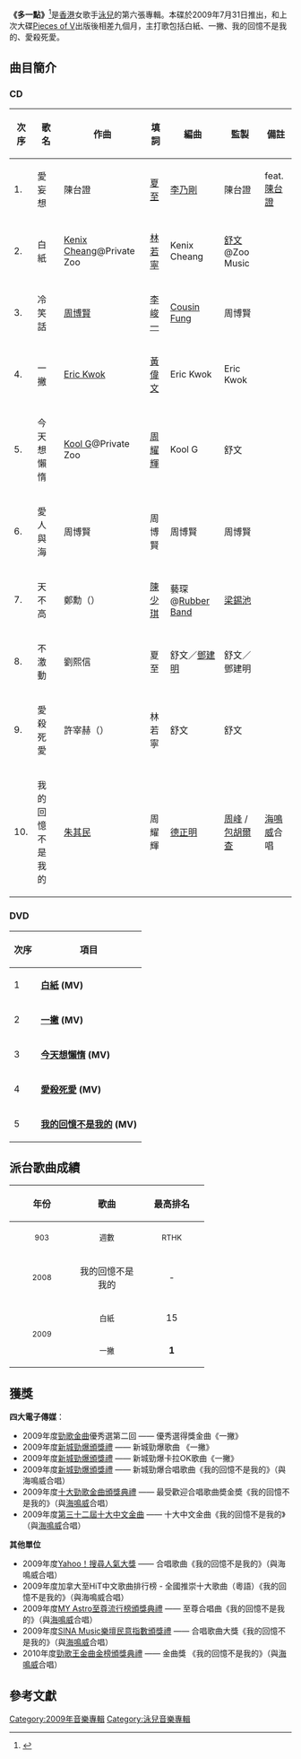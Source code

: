 {{expand|time=2009-08-10T16:08:55+00:00}}
{{Infobox album
| name       = 多一點
| type       = 專輯
| artist     = [[泳兒|泳兒]]
| cover      = 
| released   = 2009年7月31日
| recorded   = 
| genre      = [[粵語|粵語]]
| length     = 
| label      = [[英皇娛樂|英皇娛樂]]
| producer   = 
<!-- 未知參數 | number     = 10 -->
| reviews    = 
| prev_title = [[Pieces_of_V|Pieces of V]]
| prev_year  = 2008
| next_title = [[私人珍藏|私人珍藏]]
| next_year  = 2009
}}
'''《多一點》'''<ref>{{cite web|title=多一點|url=https://www.yesasia.com/global/%E5%A4%9A%E4%B8%80%E9%BB%9E-%E6%B3%B3%E5%85%92-cd-dvd/1020591325-0-0-0-zh_TW/info.html|website=yesasia|accessdate=2009-07-31|archive-date=2009-07-26|archive-url=https://web.archive.org/web/20090726034748/http://www.yesasia.com/global/%E5%A4%9A%E4%B8%80%E9%BB%9E-%E6%B3%B3%E5%85%92-cd-dvd/1020591325-0-0-0-zh_TW/info.html|dead-url=no}}</ref>是[[香港|香港]]女歌手[[泳兒|泳兒]]的第六張專輯。本碟於2009年7月31日推出，和上次大碟[[Pieces_of_V|Pieces of V]]出版後相差九個月，主打歌包括白紙、一撇、我的回憶不是我的、愛殺死愛。

==曲目簡介==
===CD===
{| class="wikitable" width="80%"
|-
!次序
!歌名
!作曲
!填詞
!編曲
!監製
!備註
|-
| 1. || 愛妄想 || 陳台證 || [[蔡冕麗|夏至]] || [[李乃剛|李乃剛]] || 陳台證 || feat.[[陳台證|陳台證]]
|-
| 2. || 白紙 || [[Kenix_Cheang|Kenix Cheang]]@Private Zoo || [[林若寧|林若寧]] || Kenix Cheang  || [[舒文_(音樂人)|舒文]]@Zoo Music  || 
|-
| 3. || 冷笑話 || [[周博賢|周博賢]] || [[李峻一|李峻一]] || [[Cousin_Fung|Cousin Fung]] || 周博賢 || 
|-
| 4. || 一撇 || [[Eric_Kwok|Eric Kwok]] || [[黃偉文|黃偉文]] || Eric Kwok  || Eric Kwok ||
|-
| 5. || 今天想懶惰 || [[Kool_G_(作曲家)|Kool G]]@Private Zoo  || [[周耀輝|周耀輝]] || Kool G || 舒文 || 
|-
| 6. || 愛人與海 || 周博賢 || 周博賢 || 周博賢 || 周博賢 || 
|-
| 7. || 天不高 || 鄭勳（{{lang|ko|정훈}}） || [[陳少琪|陳少琪]] || 藝琛@[[Rubber_Band|Rubber Band]]  || [[梁錫池|梁錫池]] ||
|-
| 8. || 不激動 || 劉熙信 || 夏至  || 舒文／[[鄧建明|鄧建明]]  || 舒文／鄧建明  || 
|-
| 9. || 愛殺死愛 || 許宰赫（{{lang|ko|허재혁}}）  || 林若寧 || 舒文 || 舒文 ||
|-
| 10. || 我的回憶不是我的 || [[朱其民|朱其民]] || 周耀輝 || [[德正明|德正明]] || [[周峰|周峰]] / [[包胡爾查|包胡爾查]] || [[海鳴威|海鳴威]]合唱
|}

===DVD===
{| class="wikitable"
|-
!次序
!項目
|-
| 1 || '''[https://www.youtube.com/watch?v=WSSxOx58ZP0 白紙] {{Wayback|url=https://www.youtube.com/watch?v=WSSxOx58ZP0 |date=20200904094555 }} (MV)'''
|-
| 2 || '''[https://www.youtube.com/watch?v=HRndyrbJ2v8 一撇]{{Wayback|url=https://www.youtube.com/watch?v=HRndyrbJ2v8 |date=20190123073451 }} (MV)'''
|-
| 3 || '''[https://www.youtube.com/watch?v=FhnE8T97qBo 今天想懶惰] {{Wayback|url=https://www.youtube.com/watch?v=FhnE8T97qBo |date=20200904094615 }} (MV)'''
|-
| 4 || '''[https://www.youtube.com/watch?v=Dh3bVUHIlK8 愛殺死愛] {{Wayback|url=https://www.youtube.com/watch?v=Dh3bVUHIlK8 |date=20200904094621 }} (MV)'''
|-
| 5 || '''[https://www.youtube.com/watch?v=BKld0fxCu9k 我的回憶不是我的]{{Wayback|url=https://www.youtube.com/watch?v=BKld0fxCu9k |date=20180614035336 }} (MV)'''
|}

== 派台歌曲成績 ==
{| class="wikitable"
!align="center" rowspan="2" | 年份
!align="center" rowspan="2" | 歌曲
!align="center" colspan="8" | 最高排名
|-
!width="100"|<small>903</small> !! width="100"|<small>週數</small> !! width="100"|<small>RTHK</small> !! width="100"|<small>週數</small> !! width="100"|<small>997</small> !! width="100"|<small>週數</small> !! width="100"|<small>TVB</small> !! width="100"|<small>週數</small>
|-
|align="center"| <small>2008</small>|| </small>我的回憶不是我的 ||align="center"| - ||align="center"| - ||align="center"| '''1''' ||align="center"| 7 ||align="center"| 3 ||align="center"|4||align="center"|'''1''' ||align="center"| 6
|-
|align="center" rowspan="2"|<small>2009</small> ||align="center"| <small>白紙</small> ||align="center"| 15 ||align="center"| 1 ||align="center"| 17 ||align="center"| 3 ||align="center"| 4 ||align="center"|6 ||align="center"| 2 ||align="center"| 3
|-
|align="center"| <small>一撇</small> ||align="center"| '''1''' ||align="center"| 10 ||align="center"| 12 ||align="center"|  ||align="center"| '''1''' ||align="center"| 11 ||align="center"|'''1''' ||align="center"| 
|}
==獲獎==
'''四大電子傳媒'''：
*2009年度[[勁歌金曲|勁歌金曲]]優秀選第二回 —— 優秀選得獎金曲《一撇》
*2009年度[[新城勁爆頒獎禮|新城勁爆頒獎禮]] —— 新城勁爆歌曲 《一撇》
*2009年度[[新城勁爆頒獎禮|新城勁爆頒獎禮]] —— 新城勁爆卡拉OK歌曲《一撇》
*2009年度[[新城勁爆頒獎禮|新城勁爆頒獎禮]] —— 新城勁爆合唱歌曲《我的回憶不是我的》（與海鳴威合唱）
*2009年度[[十大勁歌金曲頒獎典禮|十大勁歌金曲頒獎典禮]] —— 最受歡迎合唱歌曲奬金奬《我的回憶不是我的》（與[[海鳴威|海鳴威]]合唱）
*2009年度[[第三十二屆十大中文金曲得獎名單|第三十二屆十大中文金曲]] —— 十大中文金曲《我的回憶不是我的》（與[[海鳴威|海鳴威]]合唱）

'''其他單位'''
*2009年度[[Yahoo！搜尋人氣大獎|Yahoo！搜尋人氣大獎]] —— 合唱歌曲《我的回憶不是我的》（與海鳴威合唱）
*2009年度加拿大至HiT中文歌曲排行榜 - 全國推崇十大歌曲（粵語）《我的回憶不是我的》（與海鳴威合唱）
*2009年度[[MY_Astro至尊流行榜頒獎典禮|MY Astro至尊流行榜頒獎典禮]] —— 至尊合唱曲《我的回憶不是我的》（與[[海鳴威|海鳴威]]合唱）
*2009年度[[SINA_Music樂壇民意指數頒獎禮|SINA Music樂壇民意指數頒獎禮]] —— 合唱歌曲大獎《我的回憶不是我的》（與[[海鳴威|海鳴威]]合唱）
*2010年度[[勁歌王金曲金榜頒獎典禮|勁歌王金曲金榜頒獎典禮]] —— 金曲獎 《我的回憶不是我的》（與[[海鳴威|海鳴威]]合唱）

== 參考文獻 ==
{{Reflist|2}}

{{十大勁歌金曲頒獎典禮最受歡迎合唱歌曲獎金獎}}

[[Category:2009年音樂專輯|Category:2009年音樂專輯]]
[[Category:泳兒音樂專輯|Category:泳兒音樂專輯]]